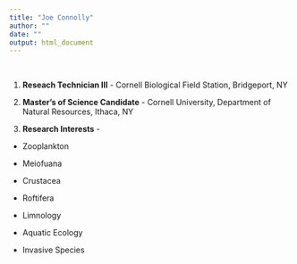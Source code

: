 ---
title: "Joe Connolly"
author: ""
date: ""
output: html_document
---


<br>

1. **Reseach Technician III** - Cornell Biological Field Station, Bridgeport, NY

2. **Master's of Science Candidate** - Cornell University, Department of Natural Resources, Ithaca, NY

3. **Research Interests** - 

* Zooplankton 

* Meiofuana 

* Crustacea 

* Roftifera 

* Limnology 

* Aquatic Ecology

* Invasive Species 